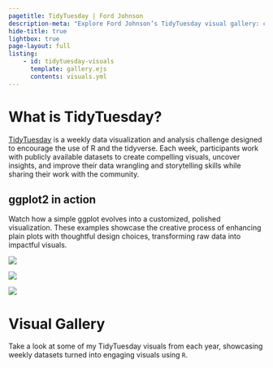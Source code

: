 ```yaml
---
pagetitle: TidyTuesday | Ford Johnson
description-meta: "Explore Ford Johnson’s TidyTuesday visual gallery: creative visualizations from weekly data challenges."
hide-title: true
lightbox: true
page-layout: full
listing: 
    - id: tidytuesday-visuals
      template: gallery.ejs
      contents: visuals.yml
---
```


# What is TidyTuesday?

[TidyTuesday](https://tidytues.day/) is a weekly data visualization and analysis challenge designed to encourage the use of R and the tidyverse. Each week, participants work with publicly available datasets to create compelling visuals, uncover insights, and improve their data wrangling and storytelling skills while sharing their work with the community.

## ggplot2 in action

Watch how a simple ggplot evolves into a customized, polished visualization. These examples showcase the creative process of enhancing plain plots with thoughtful design choices, transforming raw data into impactful visuals.

:::{.photo-grid}

![](https://cdn.jsdelivr.net/gh/bradfordjohnson/tidytuesday@main/tidytuesday/2023/2023-02-28/animation.gif){group="example"}

![](https://cdn.jsdelivr.net/gh/bradfordjohnson/tidytuesday@main/tidytuesday/2023/2023-04-04/animation.gif){group="example"}

![](https://cdn.jsdelivr.net/gh/bradfordjohnson/tidytuesday@main/tidytuesday/2023/2023-04-11/animation.gif){group="example"}

:::

# Visual Gallery

Take a look at some of my TidyTuesday visuals from each year, showcasing weekly datasets turned into engaging visuals using `R`.

:::{#tidytuesday-visuals}
:::

